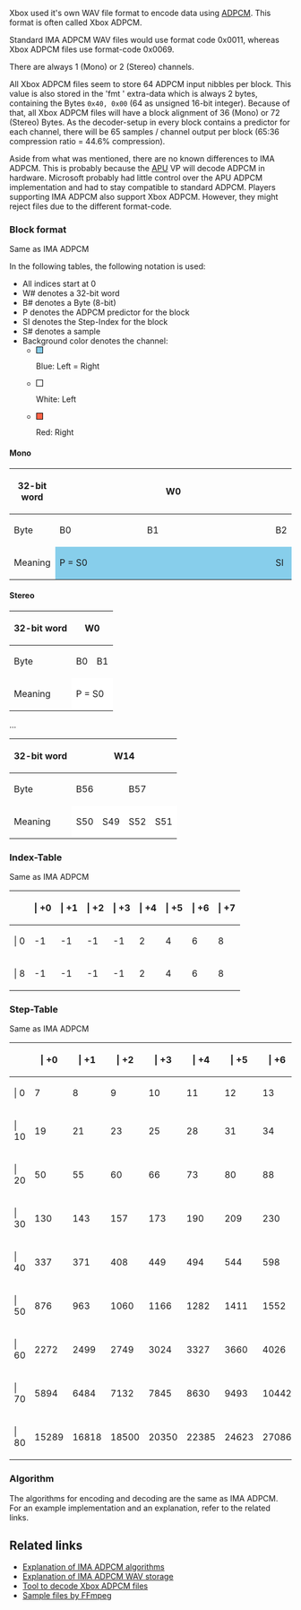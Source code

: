 Xbox used it's own WAV file format to encode data using [[Wikipedia:Adaptive differential pulse-code modulation|ADPCM]]. This format is often called Xbox ADPCM.

Standard IMA ADPCM WAV files would use format code 0x0011, whereas Xbox ADPCM files use format-code 0x0069.

There are always 1 (Mono) or 2 (Stereo) channels{{citation needed|reason=Hardware doesn't allow playing anything else probably}}.

All Xbox ADPCM files seem to store 64 ADPCM input nibbles per block.
This value is also stored in the 'fmt ' extra-data which is always 2 bytes, containing the Bytes <code>0x40, 0x00</code> (64 as unsigned 16-bit integer).
Because of that, all Xbox ADPCM files will have a block alignment of 36 (Mono) or 72 (Stereo) Bytes.
As the decoder-setup in every block contains a predictor for each channel, there will be 65 samples / channel output per block (65:36 compression ratio = 44.6% compression).

Aside from what was mentioned, there are no known differences to IMA ADPCM.
This is probably because the [[APU]] VP will decode ADPCM in hardware. Microsoft probably had little control over the APU ADPCM implementation and had to stay compatible to standard ADPCM.
Players supporting IMA ADPCM also support Xbox ADPCM. However, they might reject files due to the different format-code.

=== Block format ===

Same as IMA ADPCM

In the following tables, the following notation is used:

* All indices start at 0
* W# denotes a 32-bit word
* B# denotes a Byte (8-bit)
* P denotes the ADPCM predictor for the block
* SI denotes the Step-Index for the block
* S# denotes a sample
* Background color denotes the channel:
** <div style="display: inline-block; width:10px; height:10px; border:1px solid black; background-color:SkyBlue"></div> Blue: Left = Right
** <div style="display: inline-block; width:10px; height:10px; border:1px solid black; background-color:White;"></div> White: Left
** <div style="display: inline-block; width:10px; height:10px; border:1px solid black; background-color:Tomato"></div> Red: Right

==== Mono ====

{{FIXME|reason=Fix cell width}}
{| class="wikitable" style="font-size:90%; text-align:center;"
! 32-bit word
| colspan="8" width="20%" | W0
| colspan="8" width="20%" | W1
| colspan="8" width="20%" | W2
| rowspan="3" width="5%" | ...
| colspan="8" width="20%" | W8
|-
! Byte        
| colspan="2" | B0 || colspan="2" | B1 || colspan="2" | B2 || colspan="2" | B3
| colspan="2" | B4 || colspan="2" | B5 || colspan="2" | B6 || colspan="2" | B7
| colspan="2" | B8 || colspan="2" | B9 || colspan="2" | B10 || colspan="2" | B11
| colspan="2" | B32 || colspan="2" | B33 || colspan="2" | B34 || colspan="2" | B35
|-
! Meaning
| style="background-color:SkyBlue;" colspan="4" | P = S0
| style="background-color:SkyBlue;" colspan="2" | SI
| colspan="2" |
| style="background-color:SkyBlue;" |  S2 || style="background-color:SkyBlue;" |  S1 
| style="background-color:SkyBlue;" |  S4 || style="background-color:SkyBlue;" |  S3
| style="background-color:SkyBlue;" |  S6 || style="background-color:SkyBlue;" |  S5
| style="background-color:SkyBlue;" |  S8 || style="background-color:SkyBlue;" |  S7
| style="background-color:SkyBlue;" | S10 || style="background-color:SkyBlue;" |  S9
| style="background-color:SkyBlue;" | S12 || style="background-color:SkyBlue;" | S11
| style="background-color:SkyBlue;" | S14 || style="background-color:SkyBlue;" | S13
| style="background-color:SkyBlue;" | S16 || style="background-color:SkyBlue;" | S15
| style="background-color:SkyBlue;" | S58 || style="background-color:SkyBlue;" | S57
| style="background-color:SkyBlue;" | S60 || style="background-color:SkyBlue;" | S59
| style="background-color:SkyBlue;" | S62 || style="background-color:SkyBlue;" | S61
| style="background-color:SkyBlue;" | S64 || style="background-color:SkyBlue;" | S63
|}

==== Stereo ====


{{FIXME|reason=Fix cell width}}
{| class="wikitable" style="font-size:90%; text-align:center;"
! 32-bit word
| colspan="8" | W0
| colspan="8" | W1
| colspan="8" | W2
| colspan="8" | W3
|-
! Byte        
| colspan="2" | B0 || colspan="2" | B1 || colspan="2" | B2 || colspan="2" | B3
| colspan="2" | B4 || colspan="2" | B5 || colspan="2" | B6 || colspan="2" | B7
| colspan="2" | B8 || colspan="2" | B9 || colspan="2" | B10 || colspan="2" | B11
| colspan="2" | B12 || colspan="2" | B13 || colspan="2" | B14 || colspan="2" | B15
|-
! Meaning
| style="background-color:White;"  colspan="4" | P = S0
| style="background-color:White;"  colspan="2" | SI
| colspan="2" | 
| style="background-color:Tomato;" colspan="4" | P = S0
| style="background-color:Tomato;" colspan="2" | SI
| colspan="2" | 
| style="background-color:White;"  |  S2 || style="background-color:White;"  |  S1 
| style="background-color:White;"  |  S4 || style="background-color:White;"  |  S3
| style="background-color:White;"  |  S6 || style="background-color:White;"  |  S5
| style="background-color:White;"  |  S8 || style="background-color:White;"  |  S7
| style="background-color:Tomato;" |  S2 || style="background-color:Tomato;" |  S1 
| style="background-color:Tomato;" |  S4 || style="background-color:Tomato;" |  S3
| style="background-color:Tomato;" |  S6 || style="background-color:Tomato;" |  S5
| style="background-color:Tomato;" |  S8 || style="background-color:Tomato;" |  S7
|}
...
{| class="wikitable" style="font-size:90%; text-align:center;"
! 32-bit word
| colspan="8" | W14
| colspan="8" | W15
| colspan="8" | W16
| colspan="8" | W17
|-
! Byte        
| colspan="2" | B56 || colspan="2" | B57 || colspan="2" | B58 || colspan="2" | B59
| colspan="2" | B60 || colspan="2" | B61 || colspan="2" | B62 || colspan="2" | B63
| colspan="2" | B64 || colspan="2" | B65 || colspan="2" | B66 || colspan="2" | B67
| colspan="2" | B68 || colspan="2" | B69 || colspan="2" | B70 || colspan="2" | B71
|-
! Meaning

| style="background-color:White;"  | S50 || style="background-color:White;"  | S49
| style="background-color:White;"  | S52 || style="background-color:White;"  | S51
| style="background-color:White;"  | S54 || style="background-color:White;"  | S53
| style="background-color:White;"  | S56 || style="background-color:White;"  | S55
| style="background-color:Tomato;" | S50 || style="background-color:Tomato;" | S49
| style="background-color:Tomato;" | S52 || style="background-color:Tomato;" | S51
| style="background-color:Tomato;" | S54 || style="background-color:Tomato;" | S53
| style="background-color:Tomato;" | S56 || style="background-color:Tomato;" | S55
| style="background-color:White;"  | S58 || style="background-color:White;"  | S57
| style="background-color:White;"  | S60 || style="background-color:White;"  | S59
| style="background-color:White;"  | S62 || style="background-color:White;"  | S61
| style="background-color:White;"  | S64 || style="background-color:White;"  | S63
| style="background-color:Tomato;" | S58 || style="background-color:Tomato;" | S57
| style="background-color:Tomato;" | S60 || style="background-color:Tomato;" | S59
| style="background-color:Tomato;" | S62 || style="background-color:Tomato;" | S61
| style="background-color:Tomato;" | S64 || style="background-color:Tomato;" | S63
|}

=== Index-Table ===

Same as IMA ADPCM

{| class="wikitable" style="text-align: right;"
!
! {{no-select}} |  +0
! {{no-select}} |  +1
! {{no-select}} |  +2
! {{no-select}} |  +3
! {{no-select}} |  +4
! {{no-select}} |  +5
! {{no-select}} |  +6
! {{no-select}} |  +7
|-
! {{no-select}} | 0
| -1{{hc}} || -1{{hc}} || -1{{hc}} || -1{{hc}} || 2{{hc}} || 4{{hc}} || 6{{hc}} || 8{{hc}}
|-
! {{no-select}} | 8
| -1{{hc}} || -1{{hc}} || -1{{hc}} || -1{{hc}} || 2{{hc}} || 4{{hc}} || 6{{hc}} || 8
|}

=== Step-Table ===

Same as IMA ADPCM

{| class="wikitable" style="text-align: right;"
!
! {{no-select}} | +0 
! {{no-select}} | +1 
! {{no-select}} | +2 
! {{no-select}} | +3 
! {{no-select}} | +4 
! {{no-select}} | +5 
! {{no-select}} | +6 
! {{no-select}} | +7 
! {{no-select}} | +8 
! {{no-select}} | +9
|-
! {{no-select}} | 0
|     7{{hc}} ||     8{{hc}} ||     9{{hc}} ||    10{{hc}} ||    11{{hc}} ||    12{{hc}} ||    13{{hc}} ||    14{{hc}} ||    16{{hc}} ||    17{{hc}}
|-
! {{no-select}} | 10
|    19{{hc}} ||    21{{hc}} ||    23{{hc}} ||    25{{hc}} ||    28{{hc}} ||    31{{hc}} ||    34{{hc}} ||    37{{hc}} ||    41{{hc}} ||    45{{hc}} 
|-
! {{no-select}} | 20
|    50{{hc}} ||    55{{hc}} ||    60{{hc}} ||    66{{hc}} ||    73{{hc}} ||    80{{hc}} ||    88{{hc}} ||    97{{hc}} ||   107{{hc}} ||   118{{hc}} 
|-
! {{no-select}} | 30
|   130{{hc}} ||   143{{hc}} ||   157{{hc}} ||   173{{hc}} ||   190{{hc}} ||   209{{hc}} ||   230{{hc}} ||   253{{hc}} ||   279{{hc}} ||   307{{hc}}
|-
! {{no-select}} | 40
|   337{{hc}} ||   371{{hc}} ||   408{{hc}} ||   449{{hc}} ||   494{{hc}} ||   544{{hc}} ||   598{{hc}} ||   658{{hc}} ||   724{{hc}} ||   796{{hc}}
|-
! {{no-select}} | 50
|   876{{hc}} ||   963{{hc}} ||  1060{{hc}} ||  1166{{hc}} ||  1282{{hc}} ||  1411{{hc}} ||  1552{{hc}} ||  1707{{hc}} ||  1878{{hc}} ||  2066{{hc}}
|-
! {{no-select}} | 60
|  2272{{hc}} ||  2499{{hc}} ||  2749{{hc}} ||  3024{{hc}} ||  3327{{hc}} ||  3660{{hc}} ||  4026{{hc}} ||  4428{{hc}} ||  4871{{hc}} ||  5358{{hc}}
|-
! {{no-select}} | 70
|  5894{{hc}} ||  6484{{hc}} ||  7132{{hc}} ||  7845{{hc}} ||  8630{{hc}} ||  9493{{hc}} || 10442{{hc}} || 11487{{hc}} || 12635{{hc}} || 13899{{hc}}
|-
! {{no-select}} | 80
| 15289{{hc}} || 16818{{hc}} || 18500{{hc}} || 20350{{hc}} || 22385{{hc}} || 24623{{hc}} || 27086{{hc}} || 29794{{hc}} || 32767       ||      
|}

=== Algorithm ===

The algorithms for encoding and decoding are the same as IMA ADPCM.
For an example implementation and an explanation, refer to the related links.

== Related links ==

* [https://wiki.multimedia.cx/index.php/IMA_ADPCM Explanation of IMA ADPCM algorithms ]
* [https://wiki.multimedia.cx/index.php/Microsoft_IMA_ADPCM Explanation of IMA ADPCM WAV storage]
* [https://github.com/JayFoxRox/xbox-tools/tree/master/adpcm-decoder Tool to decode Xbox ADPCM files]
* [http://samples.ffmpeg.org/game-formats/xbox-adpcm-wav/ Sample files by FFmpeg]